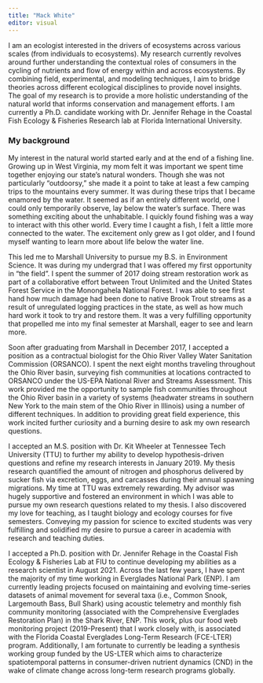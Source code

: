 ```yaml
---
title: "Mack White"
editor: visual
---
```


I am an ecologist interested in the drivers of ecosystems across various scales (from individuals to ecosystems). My research currently revolves around further understanding the contextual roles of consumers in the cycling of nutrients and flow of energy within and across ecosystems. By combining field, experimental, and modeling techniques, I aim to bridge theories across different ecological disciplines to provide novel insights. The goal of my research is to provide a more holistic understanding of the natural world that informs conservation and management efforts. I am currently a Ph.D. candidate working with Dr. Jennifer Rehage in the Coastal Fish Ecology & Fisheries Research lab at Florida International University.

### My background

My interest in the natural world started early and at the end of a fishing line. Growing up in West Virginia, my mom felt it was important we spent time together enjoying our state’s natural wonders. Though she was not particularly “outdoorsy,” she made it a point to take at least a few camping trips to the mountains every summer. It was during these trips that I became enamored by the water. It seemed as if an entirely different world, one I could only temporarily observe, lay below the water’s surface. There was something exciting about the unhabitable. I quickly found fishing was a way to interact with this other world. Every time I caught a fish, I felt a little more connected to the water. The excitement only grew as I got older, and I found myself wanting to learn more about life below the water line.

This led me to Marshall University to pursue my B.S. in Environment Science. It was during my undergrad that I was offered my first opportunity in "the field". I spent the summer of 2017 doing stream restoration work as part of a collaborative effort between Trout Unlimited and the United States Forest Service in the Monongahela National Forest. I was able to see first hand how much damage had been done to native Brook Trout streams as a result of unregulated logging practices in the state, as well as how much hard work it took to try and restore them. It was a very fulfilling opportunity that propelled me into my final semester at Marshall, eager to see and learn more.

Soon after graduating from Marshall in December 2017, I accepted a position as a contractual biologist for the Ohio River Valley Water Sanitation Commission (ORSANCO). I spent the next eight months traveling throughout the Ohio River basin, surveying fish communities at locations contracted to ORSANCO under the US-EPA National River and Streams Assessment. This work provided me the opportunity to sample fish communities throughout the Ohio River basin in a variety of systems (headwater streams in southern New York to the main stem of the Ohio River in Illinois) using a number of different techniques. In addition to providing great field experience, this work incited further curiosity and a burning desire to ask my own research questions.

I accepted an M.S. position with Dr. Kit Wheeler at Tennessee Tech University (TTU) to further my ability to develop hypothesis-driven questions and refine my research interests in January 2019. My thesis research quantified the amount of nitrogen and phosphorus delivered by sucker fish via excretion, eggs, and carcasses during their annual spawning migrations. My time at TTU was extremely rewarding. My advisor was hugely supportive and fostered an environment in which I was able to pursue my own research questions related to my thesis. I also discovered my love for teaching, as I taught biology and ecology courses for five semesters. Conveying my passion for science to excited students was very fulfilling and solidified my desire to pursue a career in academia with research and teaching duties.

I accepted a Ph.D. position with Dr. Jennifer Rehage in the Coastal Fish Ecology & Fisheries Lab at FIU to continue developing my abilities as a research scientist in August 2021. Across the last few years, I have spent the majority of my time working in Everglades National Park (ENP). I am currently leading projects focused on maintaining and evolving time-series datasets of animal movement for several taxa (i.e., Common Snook, Largemouth Bass, Bull Shark) using acoustic telemetry and monthly fish community monitoring (associated with the Comprehensive Everglades Restoration Plan) in the Shark River, ENP. This work, plus our food web monitoring project (2019-Present) that I work closely with, is associated with the Florida Coastal Everglades Long-Term Research (FCE-LTER) program. Additionally, I am fortunate to currently be leading a synthesis working group funded by the US-LTER which aims to characterize spatiotemporal patterns in consumer-driven nutrient dynamics (CND) in the wake of climate change across long-term research programs globally.
